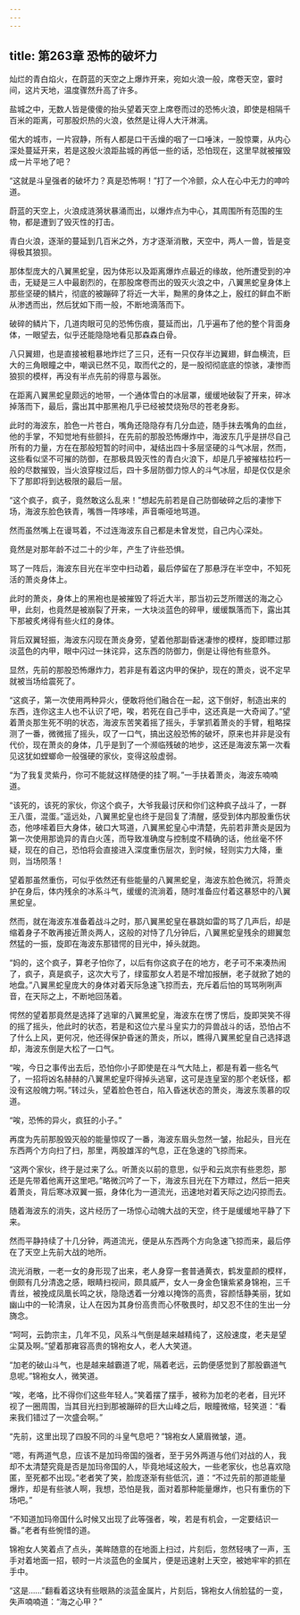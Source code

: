 ```yaml
---
---
---
```

title: 第263章 恐怖的破坏力
---



灿烂的青白焰火，在蔚蓝的天空之上爆炸开来，宛如火浪一般，席卷天空，霎时间，这片天地，温度骤然升高了许多。

盐城之中，无数人皆是傻傻的抬头望着天空上席卷而过的恐怖火浪，即使是相隔千百米的距离，可那股炽热的火浪，依然是让得人大汗淋漓。

偌大的城市，一片寂静，所有人都是口干舌燥的咽了一口唾沫，一股惊粟，从内心深处蔓延开来，若是这股火浪距盐城的再低一些的话，恐怕现在，这里早就被摧毁成一片平地了吧？

“这就是斗皇强者的破坏力？真是恐怖啊！”打了一个冷颤，众人在心中无力的呻吟道。

蔚蓝的天空上，火浪成涟漪状暴涌而出，以爆炸点为中心，其周围所有范围的生物，都是遭到了毁灭性的打击。

青白火浪，逐渐的蔓延到几百米之外，方才逐渐消散，天空中，两人一兽，皆是变得极其狼狈。

那体型庞大的八翼黑蛇皇，因为体形以及距离爆炸点最近的缘故，他所遭受到的冲击，无疑是三人中最剧烈的，在那股席卷而出的毁灭火浪之中，八翼黑蛇皇身体上那些坚硬的鳞片，彻底的被蹦碎了将近一大半，黝黑的身体之上，殷红的鲜血不断从渗透而出，然后犹如下雨一般，不断地滴落而下。

破碎的鳞片下，几道肉眼可见的恐怖伤痕，蔓延而出，几乎遍布了他的整个背面身体，一眼望去，似乎还能隐隐地看见那森森白骨。

八只翼翅，也是直接被粗暴地炸烂了三只，还有一只仅存半边翼翅，鲜血横流，巨大的三角眼瞳之中，嘲讽已然不见，取而代之的，是一股彻彻底底的惊骇，凄惨而狼狈的模样，再没有半点先前的得意与嚣张。

在距离八翼黑蛇皇颇远的地带，一个通体雪白的冰层罩，缓缓地破裂了开来，碎冰掉落而下，最后，露出其中那黑袍几乎已经被焚烧殆尽的苍老身影。

此时的海波东，脸色一片苍白，嘴角还隐隐存有几分血迹，随手抹去嘴角的血丝，他的手掌，不知觉地有些颤抖，在先前的那股恐怖爆炸中，海波东几乎是拼尽自己所有的力量，方在在那般短暂的时间中，凝结出四十多层坚硬的斗气冰层，然而，这些看似坚不可摧的防御，在那极具毁灭性的青白火浪下，却是几乎被摧枯拉朽一般的尽数摧毁，当火浪穿梭过后，四十多层防御力惊人的斗气冰层，却是仅仅是余下了那即将到达极限的最后一层。

“这个疯子，疯子，竟然敢这么乱来！”想起先前若是自己防御破碎之后的凄惨下场，海波东脸色铁青，嘴唇一阵哆嗦，声音嘶哑地骂道。

然而虽然嘴上在谩骂着，不过连海波东自己都是未曾发觉，自己内心深处。

竟然是对那年龄不过二十的少年，产生了许些恐惧。

骂了一阵后，海波东目光在半空中扫动着，最后停留在了那悬浮在半空中，不知死活的萧炎身体上。

此时的萧炎，身体上的黑袍也是被摧毁了将近大半，那当初云芝所赠送的海之心甲，此刻，也竟然是被崩裂了开来，一大块淡蓝色的碎甲，缓缓飘落而下，露出其下那被炙烤得有些火红的身体。

背后双翼轻振，海波东闪现在萧炎身旁，望着他那副昏迷凄惨的模样，旋即瞟过那淡蓝色的内甲，眼中闪过一抹诧异，这东西的防御力，倒是让得他有些意外。

显然，先前的那股恐怖爆炸力，若非是有着这内甲的保护，现在的萧炎，说不定早就被当场给震死了。

“这疯子，第一次使用两种异火，便敢将他们融合在一起，这下倒好，制造出来的东西，连你这主人也不认识了吧，唉，若死在自己手中，这还真是一大奇闻了。”望着萧炎那生死不明的状态，海波东苦笑着摇了摇头，手掌抓着萧炎的手臂，粗略探测了一番，微微摇了摇头，叹了一口气，搞出这般恐怖的破坏，原来也并非是没有代价，现在萧炎的身体，几乎是到了一个濒临残破的地步，这还是海波东第一次看见这犹如螳螂命一般强硬的家伙，变得这般虚弱。

“为了我复灵紫丹，你可不能就这样随便的挂了啊。”一手扶着萧炎，海波东喃喃道。

“该死的，该死的家伙，你这个疯子，大爷我最讨厌和你们这种疯子战斗了，一群王八蛋，混蛋。”遥远处，八翼黑蛇皇也终于是回复了清醒，感受到体内那股重伤状态，他哆嗦着巨大身体，破口大骂道，八翼黑蛇皇心中清楚，先前若非萧炎是因为第一次使用那诡异的青白火莲，而导致准确度与控制度不精确的话，他丝毫不怀疑，现在的自己，恐怕将会直接进入深度重伤层次，到时候，轻则实力大降，重则，当场陨落！

望着那虽然重伤，可似乎依然还有些能量的八翼黑蛇皇，海波东脸色微沉，将萧炎护在身后，体内残余的冰系斗气，缓缓的流淌着，随时准备应付着这暴怒中的八翼黑蛇皇。

然而，就在海波东准备着战斗之时，那八翼黑蛇皇在暴跳如雷的骂了几声后，却是缩着身子不敢再接近萧炎两人，这般的对恃了几分钟后，八翼黑蛇皇残余的翅翼忽然猛的一振，旋即在海波东那错愕的目光中，掉头就跑。

“妈的，这个疯子，算老子怕你了，以后有你这疯子在的地方，老子可不来凑热闹了，疯子，真是疯子，这次大亏了，绿蛮那女人若是不增加报酬，老子就掀了她的地盘。”八翼黑蛇皇庞大的身体对着天际急速飞掠而去，充斥着后怕的骂骂咧咧声音，在天际之上，不断地回荡着。

愕然的望着那竟然是选择了逃窜的八翼黑蛇皇，海波东在愣了愣后，旋即哭笑不得的摇了摇头，他此时的状态，若是和这位六星斗皇实力的异兽战斗的话，恐怕占不了什么上风，更何况，他还得保护昏迷的萧炎，所以，瞧得八翼黑蛇皇自己选择退却，海波东倒是大松了一口气。

“唉，今日之事传出去后，恐怕你小子即使是在斗气大陆上，都是有着一些名气了，一招将凶名赫赫的八翼黑蛇皇吓得掉头逃窜，这可是连皇室的那个老妖怪，都没有这般魄力啊。”转过头，望着脸色苍白，陷入昏迷状态的萧炎，海波东羡慕的叹道。

“唉，恐怖的异火，疯狂的小子。”

再度为先前那股毁灭般的能量惊叹了一番，海波东眉头忽然一皱，抬起头，目光在东西两个方向扫了扫，那里，两股雄浑的气息，正在急速的飞掠而来。

“这两个家伙，终于是过来了么。听萧炎以前的意思，似乎和云岚宗有些恩怨，那还是先带着他离开这里吧。”略微沉吟了一下，海波东目光在下方瞟过，然后一把夹着萧炎，背后寒冰双翼一振，身体化为一道流光，迅速地对着天际之边闪掠而去。

随着海波东的消失，这片经历了一场惊心动魄大战的天空，终于是缓缓地平静了下来。

然而平静持续了十几分钟，两道流光，便是从东西两个方向急速飞掠而来，最后停在了天空上先前大战的地所。

流光消散，一老一女的身形现了出来，老人身穿一套普通黄衣，鹤发童颜的模样，倒颇有几分清逸之感，眼睛扫视间，颇具威严，女人一身金色镶紫紧身锦袍，三千青丝，被挽成凤凰长鸣之状，隐隐透着一分难以掩饰的高贵，容颜恬静美丽，犹如幽山中的一轮清泉，让人在因为其身份高贵而心怀敬畏时，却又忍不住的生出一分旖念。

“呵呵，云韵宗主，几年不见，风系斗气倒是越来越精纯了，这般速度，老夫是望尘莫及啊。”望着那雍容高贵的锦袍女人，老人大笑道。

“加老的破山斗气，也是越来越霸道了呢，隔着老远，云韵便感觉到了那股霸道气息呢。”锦袍女人，微笑道。

“唉，老咯，比不得你们这些年轻人。”笑着摆了摆手，被称为加老的老者，目光环视了一圈周围，当其目光扫到那被蹦碎的巨大山峰之后，眼瞳微缩，轻笑道：“看来我们错过了一次盛会啊。”

“先前，这里出现了四股不同的斗皇气息吧？”锦袍女人黛眉微皱，道。

“嗯，有两道气息，应该不是加玛帝国的强者，至于另外两道与他们对战的人，我却不太清楚究竟是否是加玛帝国的人，毕竟地域这般大，一些老家伙，也总喜欢隐匿，至死都不出现。”老者笑了笑，脸庞逐渐有些低沉，道：“不过先前的那道能量爆炸，却是有些骇人啊，我想，恐怕是我，面对着那种能量爆炸，也只有重伤的下场吧。”

“不知道加玛帝国什么时候又出现了此等强者，唉，若是有机会，一定要结识一番。”老者有些惋惜的道。

锦袍女人笑着点了点头，美眸随意的在地面上扫过，片刻后，忽然轻咦了一声，玉手对着地面一招，顿时一片淡蓝色的金属片，便是迅速射上天空，被她牢牢的抓在手中。

“这是……”翻看着这块有些眼熟的淡蓝金属片，片刻后，锦袍女人俏脸猛的一变，失声喃喃道：“海之心甲？”